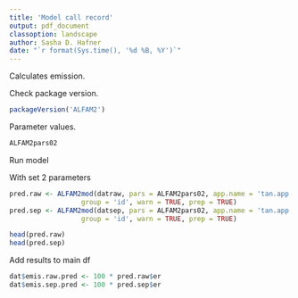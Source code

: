 ```yaml
---
title: 'Model call record'
output: pdf_document
classoption: landscape
author: Sasha D. Hafner
date: "`r format(Sys.time(), '%d %B, %Y')`"
---
```


Calculates emission.

Check package version.

```r
packageVersion('ALFAM2')
```

Parameter values.

```r
ALFAM2pars02
```

Run model 

With set 2 parameters

```r
pred.raw <- ALFAM2mod(datraw, pars = ALFAM2pars02, app.name = 'tan.app', time.name = 'duration', 
                  group = 'id', warn = TRUE, prep = TRUE)
pred.sep <- ALFAM2mod(datsep, pars = ALFAM2pars02, app.name = 'tan.app', time.name = 'duration', 
                  group = 'id', warn = TRUE, prep = TRUE)
```

```r
head(pred.raw)
head(pred.sep)
```

Add results to main df

```r
dat$emis.raw.pred <- 100 * pred.raw$er
dat$emis.sep.pred <- 100 * pred.sep$er
```

